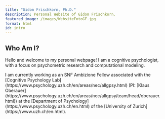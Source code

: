 ```yaml
---
title: "Gidon Frischkorn, Ph.D."
description: Personal Website of Gidon Frischkorn.
featured_image: /images/WebsiteFotoGF.jpg
format: html
id: intro
---
```


::: {#intro}
## Who Am I?

Hello and welcome to my personal webpage! I am a cognitive psychologist, with a focus on psychometric research and computational modeling.

I am currently working as an SNF Ambizione Fellow associated with the \[Cognitive Psychology Lab\](https://www.psychology.uzh.ch/en/areas/nec/allgpsy.html) (PI: \[Klaus Oberauer\](https://www.psychology.uzh.ch/en/areas/nec/allgpsy/team/head/oberauer.html)) at the \[Department of Psychology\](https://www.psychology.uzh.ch/en.html) of the \[University of Zurich\](https://www.uzh.ch/en.html).
:::
